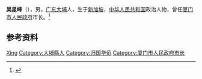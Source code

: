 '''吴星峰'''（{{bd|1922年||1994年|}}），男，[[广东|广东]][[大埔县|大埔]]人，生于[[新加坡|新加坡]]，[[中华人民共和国|中华人民共和国]]政治人物，曾任[[厦门市人民政府|厦门市人民政府]]市长。<ref>{{Cite book|title=中国共产党名人录|author=于俊道主编|publisher=四川人民出版社|year=1997|isbn=|location=成都|pages=}}</ref>

== 参考资料 ==
{{reflist}}

{{厦门市市长}}

{{Authority control}}
{{DEFAULTSORT:Wu吴}}
[[Category:吴姓|Xing]]
[[Category:大埔縣人|Category:大埔縣人]]
[[Category:归国华侨|Category:归国华侨]]
[[Category:厦门市人民政府市长|Category:厦门市人民政府市长]]

{{中国人物小作品}}